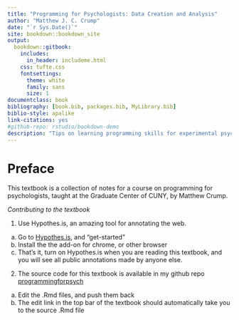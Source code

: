 ```yaml
--- 
title: "Programming for Psychologists: Data Creation and Analysis"
author: "Matthew J. C. Crump"
date: "`r Sys.Date()`"
site: bookdown::bookdown_site
output: 
  bookdown::gitbook:
    includes:
      in_header: includeme.html
    css: tufte.css
    fontsettings:
      theme: white
      family: sans
      size: 1
documentclass: book
bibliography: [book.bib, packages.bib, MyLibrary.bib]
biblio-style: apalike
link-citations: yes
#github-repo: rstudio/bookdown-demo
description: "Tips on learning programming skills for experimental psychology"
---
```


# Preface {-}

This textbook is a collection of notes for a course on programming for psychologists, taught at the Graduate Center of CUNY, by Matthew Crump.

*Contributing to the textbook*

1. Use Hypothes.is, an amazing tool for annotating the web.

  a. Go to [Hypothes.is](https://web.hypothes.is/), and "get-started"
  b. Install the the add-on for chrome, or other browser
  c. That's it, turn on Hypothes.is when you are reading this textbook, and you will see all public annotations made by anyone else.
  
2. The source code for this textbook is available in my github repo [programmingforpsych](https://github.com/CrumpLab/programmingforpsych)
  a. Edit the .Rmd files, and push them back
  b. The edit link in the top bar of the textbook should automatically take you to the source .Rmd file


